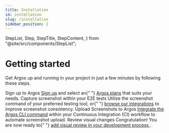```yaml
---
title: Installation
id: installation
slug: /installation
sidebar_position: 2
---
```


  StepList,
  Step,
  StepTitle,
  StepContent,
} from "@site/src/components/StepList";

# Getting started

Get Argos up and running in your project in just a few minutes by following these steps.

<StepList>
  <Step>
    <StepTitle>Sign up to Argos</StepTitle>
    <StepContent>
      <a href="http://app.argos-ci.com/signup">Sign up</a> and select an{" "}
      <a href="http://argos-ci.com/pricing">Argos plans</a> that suits your
      needs.
    </StepContent>
  </Step>
  <Step>
    <StepTitle>Capture screenshot within your E2E tests</StepTitle>
    <StepContent>
      Utilize the screenshot command of your preferred testing tool, or{" "}
      <a href="/take-screenshots">browse our integrations</a> to improve
      screenshot consistency.
    </StepContent>
  </Step>
  <Step>
    <StepTitle>Upload Screenshots to Argos</StepTitle>
    <StepContent>
      <a href="/upload-screenshots">Integrate the Argos CLI command</a> within your Continuous Integration (CI) workflow to automate screenshot upload.
    </StepContent>

  </Step>
  <Step>
    <StepTitle>Review visual changes</StepTitle>
    <StepContent>
      Congratulation! You are now ready to{" "}
      <a href="/review-changes">
        add visual review in your development process
      </a>
      .
    </StepContent>
  </Step>
</StepList>

<HelpSection />
